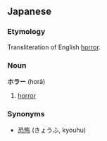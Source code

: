 ==Japanese==
===Etymology===
Transliteration of English [[horror]].

===Noun===
'''ホラー''' (horā)

# [[horror]]

===Synonyms===
*[[恐怖]] (きょうふ, kyouhu)
